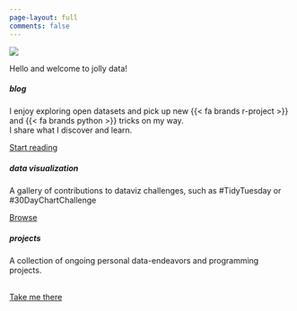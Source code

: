 ```yaml
---
page-layout: full
comments: false
---
```


```{=html}
<script src="/assets/scripts/node_modules/typeit/dist/index.umd.js"></script>
```
<link rel="me" href="https://vis.social/@basepair" /> <link rel="me" href="https://genomic.social/@basepair" />

::: grid
::: {.g-col-12 .g-col-md-10 .g-start-md-2}
![](assets/images/logo_dynamic_hero.webp)
:::

::: {.g-col-12 .g-col-md-10 .g-start-md-2}
::: {#welcome-message-title .h1}
Hello and welcome to jolly data!
:::

::: {#welcome-message-title2 .h3}
<p class="multipleStrings">

</p>
:::
:::

::: {.g-col-12 .g-col-md-4}
::: {.card .mb-2}
::: card-body
<h5 class="card-title">

blog

</h5>

<p class="card-text">

I enjoy exploring open datasets and pick up new {{< fa brands r-project >}} and {{< fa brands python >}} tricks on my way.<br>I share what I discover and learn.

</p>

<a href="posts.html" class="btn btn-info stretched-link">Start reading</a>
:::
:::
:::

::: {.g-col-12 .g-col-md-4}
::: {.card .mb-2}
::: card-body
<h5 class="card-title">

data visualization

</h5>

<p class="card-text">

A gallery of contributions to dataviz challenges, such as #TidyTuesday or #30DayChartChallenge

</p>

<a href="challenges.html" class="btn btn-warning stretched-link">Browse</a>
:::
:::
:::

::: {.g-col-12 .g-col-md-4}
::: {.card .mb-2}
::: card-body
<h5 class="card-title">

projects

</h5>

<p class="card-text">

A collection of ongoing personal data-endeavors and programming projects.

</p>

<br> <a href="projects.html" class="btn btn-danger stretched-link">Take me there</a>
:::
:::
:::
:::

```{=html}
<script type="text/plain" cookie-consent="functionality" src="/assets/scripts/welcome.js"></script>
```
